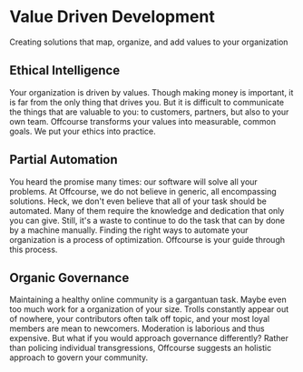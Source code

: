 # Value Driven Development

Creating solutions that map, organize, and add values to your organization

## Ethical Intelligence

Your organization is driven by values. Though making money is important, 
it is far from the only thing that drives you. But it is difficult to 
communicate the things that are valuable to you: to customers, partners, 
but also to your own team. Offcourse transforms your values into measurable, 
common goals. We put your ethics into practice. 


## Partial Automation

You heard the promise many times: our software will solve all your problems. 
At Offcourse, we do not believe in generic, all encompassing solutions. Heck, 
we don't even believe that all of your task should be automated. Many of them 
require the knowledge and dedication that only you can give. Still, it's a 
waste to continue to do the task that can by done by a machine manually. 
Finding the right ways to automate your organization is a process of optimization. Offcourse is your guide through this process.


## Organic Governance

Maintaining a healthy online community is a gargantuan task. Maybe even too 
much work for a organization of your size. Trolls constantly appear out of 
nowhere, your contributors often talk off topic, and your most loyal members 
are mean to newcomers. Moderation is laborious and thus expensive. But what 
if you would approach governance differently? Rather than policing individual transgressions, Offcourse suggests an holistic approach to govern your community.